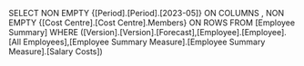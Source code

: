 SELECT NON EMPTY {[Period].[Period].[2023-05]} ON COLUMNS , NON EMPTY {[Cost Centre].[Cost Centre].Members} ON ROWS FROM [Employee Summary] WHERE ([Version].[Version].[Forecast],[Employee].[Employee].[All Employees],[Employee Summary Measure].[Employee Summary Measure].[Salary Costs])